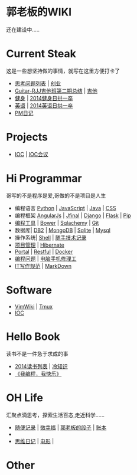 = 郭老板的WIKI =
还在建设中.....
= Current Steak = 
这是一些想坚持做的事情，就写在这里方便打卡了
* [[思考问题列表]] | [[创业]]
* [[Guitar-RJJ吉他班第二期总结]] | [[吉他]]
* [[健身]] | [[2014健身日拱一卒]]
* [[英语]] | [[2014英语日拱一卒]]
* [[PM日记]]

= Projects =
* [[IOC]] | [[IOC会议]]

= Hi Programmar  =
哥写的不是程序是爱,哥做的不是项目是人生
* 编程语言 [[Python]] | [[JavaScript]] | [[Java]] | [[CSS]]
* 编程框架 [[AngularJs]] | [[Jfinal]] | [[Django]] | [[Flask]] | [[Pip]]
* [[编程工具]] | [[Bower]] | [[Sqlachemy]] | [[Git]]
* 数据库| [[DB2]] | [[MongoDB]] | [[Sqlite]] | [[Mysql]]
* 操作系统| [[Shell]] | [[随手技术记录]] 
* [[项目管理]] | [[Hibernate]]
* [[Portal]] | [[Restful]] | [[Docker]]
* [[编程问题]]  | [[电脑手机修理工]]
* [[IT写作规范]] | [[MarkDown]]
 
= Software =
* [[VimWiki]] | [[Tmux]]
* [[IOC]]
 
= Hello Book =
读书不是一件急于求成的事
* [[2014读书列表]] | [[冷知识]]
* [[《我编程，我快乐》]]

= OH Life = 
汇聚点滴思考，探索生活百态,走近科学......
* [[随便记录]] | [[微幸福]] | [[郭老板的段子]] | [[账本]]
*
*[[思维日记]]  |  [[电影]] |

= Other  =
